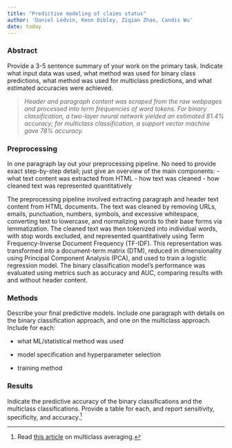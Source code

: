 ```yaml
---
title: "Predictive modeling of claims status"
author: 'Daniel Ledvin, Keon Dibley, Ziqian Zhao, Candis Wu'
date: today
---
```


### Abstract

Provide a 3-5 sentence summary of your work on the primary task. Indicate what input data was used, what method was used for binary class predictions, what method was used for multiclass predictions, and what estimated accuracies were achieved.

> *Header and paragraph content was scraped from the raw webpages and processed into term frequencies of word tokens. For binary classification, a two-layer neural network yielded an estimated 81.4% accuracy; for multiclass classification, a support vector machine gave 78% accuracy.*

### Preprocessing

In one paragraph lay out your preprocessing pipeline. No need to provide exact step-by-step detail; just give an overview of the main components:
-   what text content was extracted from HTML
-   how text was cleaned
-   how cleaned text was represented quantitatively

The preprocessing pipeline involved extracting paragraph and header text content from HTML documents. The text was cleaned by removing URLs, emails, punctuation, numbers, symbols, and excessive whitespace, converting text to lowercase, and normalizing words to their base forms via lemmatization. The cleaned text was then tokenized into individual words, with stop words excluded, and represented quantitatively using Term Frequency-Inverse Document Frequency (TF-IDF). This representation was transformed into a document-term matrix (DTM), reduced in dimensionality using Principal Component Analysis (PCA), and used to train a logistic regression model. The binary classification model's performance was evaluated using metrics such as accuracy and AUC, comparing results with and without header content.

### Methods

Describe your final predictive models. Include one paragraph with details on the binary classification approach, and one on the multiclass approach. Include for each:

-   what ML/statistical method was used

-   model specification and hyperparameter selection

-   training method

### Results

Indicate the predictive accuracy of the binary classifications and the multiclass classifications. Provide a table for each, and report sensitivity, specificity, and accuracy.[^1]

[^1]: Read [this article](https://yardstick.tidymodels.org/articles/multiclass.html) on multiclass averaging.
